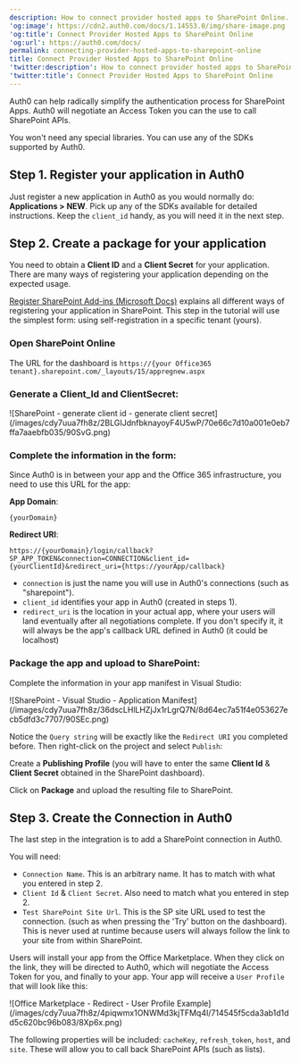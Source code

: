 ```yaml
---
description: How to connect provider hosted apps to SharePoint Online.
'og:image': https://cdn2.auth0.com/docs/1.14553.0/img/share-image.png
'og:title': Connect Provider Hosted Apps to SharePoint Online
'og:url': https://auth0.com/docs/
permalink: connecting-provider-hosted-apps-to-sharepoint-online
title: Connect Provider Hosted Apps to SharePoint Online
'twitter:description': How to connect provider hosted apps to SharePoint Online.
'twitter:title': Connect Provider Hosted Apps to SharePoint Online
---
```

Auth0 can help radically simplify the authentication process for SharePoint Apps. Auth0 will negotiate an <Tooltip tip="Access Token: Authorization credential, in the form of an opaque string or JWT, used to access an API." cta="View Glossary" href="/glossary?term=Access+Token">Access Token</Tooltip> you can the use to call SharePoint APIs.

You won't need any special libraries. You can use any of the SDKs supported by Auth0.

## Step 1. Register your application in Auth0

Just register a new application in Auth0 as you would normally do: **Applications > NEW**. Pick up any of the SDKs available for detailed instructions. Keep the `client_id` handy, as you will need it in the next step.

## Step 2. Create a package for your application

You need to obtain a **<Tooltip tip="Client ID: Identification value given to your registered resource from Auth0." cta="View Glossary" href="/glossary?term=Client+ID">Client ID</Tooltip>** and a **<Tooltip tip="Client ID: Identification value given to your registered resource from Auth0." cta="View Glossary" href="/glossary?term=Client+Secret">Client Secret</Tooltip>** for your application. There are many ways of registering your application depending on the expected usage.

[Register SharePoint Add-ins (Microsoft Docs)](https://docs.microsoft.com/en-us/sharepoint/dev/sp-add-ins/register-sharepoint-add-ins) explains all different ways of registering your application in SharePoint. This step in the tutorial will use the simplest form: using self-registration in a specific tenant (yours).

### Open SharePoint Online

The URL for the dashboard is `https://{your Office365 tenant}.sharepoint.com/_layouts/15/appregnew.aspx`

### Generate a Client_Id and ClientSecret:

<Frame>![SharePoint - generate client id - generate client secret](/images/cdy7uua7fh8z/2BLGIJdnfbknayoyF4U5wP/70e66c7d10a001e0eb7ffa7aaebfb035/90SvG.png)</Frame>

### Complete the information in the form:

Since Auth0 is in between your app and the Office 365 infrastructure, you need to use this URL for the app:

**App Domain**:

```http lines
{yourDomain}
```

**Redirect URI**:

```http wrap lines
https://{yourDomain}/login/callback?SP_APP_TOKEN&connection=CONNECTION&client_id={yourClientId}&redirect_uri={https://yourApp/callback}
```

* `connection` is just the name you will use in Auth0's connections (such as "sharepoint").
* `client_id` identifies your app in Auth0 (created in steps 1).
* `redirect_uri` is the location in your actual app, where your users will land eventually after all negotiations complete. If you don't specify it, it will always be the app's callback URL defined in Auth0 (it could be localhost)

### Package the app and upload to SharePoint:

Complete the information in your app manifest in Visual Studio:

<Frame>![SharePoint - Visual Studio - Application Manifest](/images/cdy7uua7fh8z/36dscLHlLHZjJx1rLgrQ7N/8d64ec7a51f4e053627ecb5dfd3c7707/90SEc.png)</Frame>

Notice the `Query string` will be exactly like the `Redirect URI` you completed before. Then right-click on the project and select `Publish`:

Create a **Publishing Profile** (you will have to enter the same **Client Id** & **Client Secret** obtained in the SharePoint dashboard).

Click on **Package** and upload the resulting file to SharePoint.

## Step 3. Create the Connection in Auth0

The last step in the integration is to add a SharePoint connection in Auth0.

You will need:

* `Connection Name`. This is an arbitrary name. It has to match with what you entered in step 2.
* `Client Id` & `Client Secret`. Also need to match what you entered in step 2.
* `Test SharePoint Site Url`. This is the SP site URL used to test the connection. (such as when pressing the 'Try' button on the dashboard). This is never used at runtime because users will always follow the link to your site from within SharePoint.

Users will install your app from the Office Marketplace. When they click on the link, they will be directed to Auth0, which will negotiate the Access Token for you, and finally to your app. Your app will receive a `User Profile` that will look like this:

<Frame>![Office Marketplace - Redirect -  User Profile Example](/images/cdy7uua7fh8z/4piqwmx1ONWMd3kjTFMq4I/714545f5cda3ab1d1dd5c620bc96b083/8Xp6x.png)</Frame>

The following properties will be included: `cacheKey`, `refresh_token`, `host`, and `site`. These will allow you to call back SharePoint APIs (such as lists).